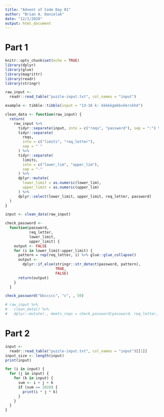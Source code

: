 ```yaml
---
title: "Advent of Code Day 01"
author: "Brian A. Danielak"
date: "12/1/2020"
output: html_document
---
```


# Part 1

```r
knitr::opts_chunk$set(echo = TRUE)
library(dplyr)
library(glue)
library(magrittr)
library(readr)
library(stringr)
```

```r
raw_input <-
  readr::read_table("puzzle-input.txt", col_names = "input")
```

```r
example <- tibble::tibble(input = "13-16 k: kkkkkgmkbvkkrskhd")

clean_data <- function(raw_input) {
  return(
    raw_input %>%
      tidyr::separate(input, into = c("reqs", "password"), sep = ":") %>%
      tidyr::separate(
        reqs,
        into = c("limits", "req_letter"),
        sep = " "
      ) %>%
      tidyr::separate(
        limits,
        into = c("lower_lim", "upper_lim"),
        sep = "-"
      ) %>%
      dplyr::mutate(
        lower_limit = as.numeric(lower_lim),
        upper_limit = as.numeric(upper_lim)
      ) %>%
      dplyr::select(lower_limit, upper_limit, req_letter, password)
  )
}

input <- clean_data(raw_input)

check_password <-
  function(password,
           req_letter,
           lower_limit,
           upper_limit) {
    output <- FALSE
    for (i in lower_limit:upper_limit) {
      pattern = rep(req_letter, i) %>% glue::glue_collapse()
      output <-
        dplyr::if_else(stringr::str_detect(password, pattern),
                       TRUE,
                       FALSE)
      return(output)
    }
  }

check_password("bbccccc", "c", , 50)

# raw_input %>% 
#   clean_data() %>% 
#   dplyr::mutate(., meets_reqs = check_password(password, req_letter, lower_limit, upper_limit))
```



# Part 2

```r
input <-
  readr::read_table("puzzle-input.txt", col_names = "input")[[1]]
input_size <- length(input)
print(input)

for (i in input) {
  for (j in input) {
    for (k in input) {
      sum <- i + j + k
      if (sum == 2020) {
        print(i * j * k)
      }
    }
  }
}
```

